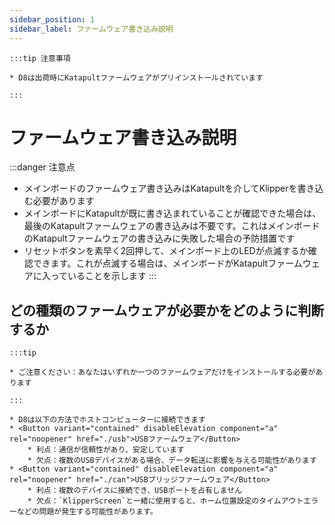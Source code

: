 ```yaml
---
sidebar_position: 1
sidebar_label: ファームウェア書き込み説明
---
```





    :::tip 注意事項

    * D8は出荷時にKatapultファームウェアがプリインストールされています

    :::


# ファームウェア書き込み説明

:::danger 注意点
* メインボードのファームウェア書き込みはKatapultを介してKlipperを書き込む必要があります
* メインボードにKatapultが既に書き込まれていることが確認できた場合は、最後のKatapultファームウェアの書き込みは不要です。これはメインボードのKatapultファームウェアの書き込みに失敗した場合の予防措置です
* リセットボタンを素早く2回押して、メインボード上のLEDが点滅するか確認できます。これが点滅する場合は、メインボードがKatapultファームウェアに入っていることを示します
:::

## どの種類のファームウェアが必要かをどのように判断するか

    :::tip

    * ご注意ください：あなたはいずれか一つのファームウェアだけをインストールする必要があります

    :::
    
    * D8は以下の方法でホストコンピューターに接続できます
    * <Button variant="contained" disableElevation component="a" rel="noopener" href="./usb">USBファームウェア</Button>
        * 利点：通信が信頼性があり、安定しています
        * 欠点：複数のUSBデバイスがある場合、データ転送に影響を与える可能性があります
    * <Button variant="contained" disableElevation component="a" rel="noopener" href="./can">USBブリッジファームウェア</Button>
        * 利点：複数のデバイスに接続でき、USBポートを占有しません
        * 欠点：`KlipperScreen`と一緒に使用すると、ホーム位置設定のタイムアウトエラーなどの問題が発生する可能性があります。
